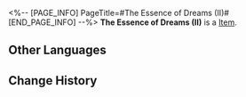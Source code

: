 <%-- [PAGE_INFO]
PageTitle=#The Essence of Dreams (II)#
[END_PAGE_INFO] --%>
{{Item Infobox
|id          = 252470
|image       = Item The Essence of Dreams (II).png{{subst:void|<!--$UPLOAD:<<SpriteOutput/Quest/PlanetFes/SwapCardPic/SwapCardPiece/4012_2.png>-<Item The Essence of Dreams (II).png>-<Item Icons>>-->}}
|type        = 
|invCategory = 
|rarity      = 5
|effect      = 
|description = Complete a Memory Card set to gain buffs.
}}
{{Description|The trailblazing memories deep in your mind will provide inspiration to the game once you recall it in full.}}
'''The Essence of Dreams (II)''' is a [[Item]].

==Other Languages==
{{Other Languages
|en   = The Essence of Dreams (II)
|zhs  = 梦的内核-Ⅱ
|zht  = 夢的核心-Ⅱ
|ja   = 夢の中核-II
|ko   = 꿈의 핵심-Ⅱ
|es   = La esencia de los sueños&nbsp;II
|fr   = L'essence des rêves (II)
|ru   = Суть грёз II
|th   = แก่นของความฝัน II
|vi   = Hạt Nhân Của Giấc Mơ-II
|de   = Die Essenz der Träume (II)
|id   = Inti Mimpi II
|pt   = A Essência dos Sonhos (II)
}}

==Change History==
{{Change History|3.2}}